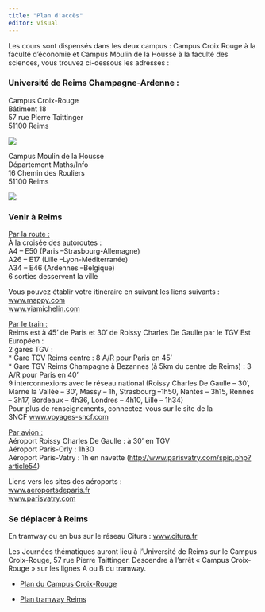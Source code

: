```yaml
---
title: "Plan d'accès"
editor: visual
---
```


Les cours sont dispensés dans les deux campus : Campus Croix Rouge à la faculté d'économie et Campus Moulin de la Housse à la faculté des sciences, vous trouvez ci-dessous les adresses :

### Université de Reims Champagne-Ardenne :

Campus Croix-Rouge\
Bâtiment 18\
57 rue Pierre Taittinger\
51100 Reims

![](croix_rouge.jpg)

Campus Moulin de la Housse\
Département Maths/Info\
16 Chemin des Rouliers\
51100 Reims

![](moulin_housse.jpg)

### Venir à Reims

[Par la route :]{.underline}\
À la croisée des autoroutes :\
A4 -- E50 (Paris --Strasbourg-Allemagne)\
A26 -- E17 (Lille --Lyon-Méditerranée)\
A34 -- E46 (Ardennes --Belgique)\
6 sorties desservent la ville

Vous pouvez établir votre itinéraire en suivant les liens suivants :\
[www.mappy.com](http://www.mappy.com/ "mappy")\
[www.viamichelin.com](http://www.viamichelin.com/ "viamichelin")

[Par le train :]{.underline}\
Reims est à 45' de Paris et 30' de Roissy Charles De Gaulle par le TGV Est Européen :\
2 gares TGV :\
\* Gare TGV Reims centre : 8 A/R pour Paris en 45'\
\* Gare TGV Reims Champagne à Bezannes (à 5km du centre de Reims) : 3 A/R pour Paris en 40'\
9 interconnexions avec le réseau national (Roissy Charles De Gaulle -- 30', Marne la Vallée -- 30', Massy -- 1h, Strasbourg --1h50, Nantes -- 3h15, Rennes -- 3h17, Bordeaux -- 4h36, Londres -- 4h10, Lille -- 1h34)\
Pour plus de renseignements, connectez-vous sur le site de la SNCF [www.voyages-sncf.com](http://www.voyages-sncf.com/ "sncf")

[Par avion :]{.underline}\
Aéroport Roissy Charles De Gaulle : à 30' en TGV\
Aéroport Paris-Orly : 1h30\
Aéroport Paris-Vatry : 1h en navette (<http://www.parisvatry.com/spip.php?article54>)

Liens vers les sites des aéroports :\
[www.aeroportsdeparis.fr](http://www.aeroportsdeparis.fr/ "aéroports")\
[www.parisvatry.com](http://www.parisvatry.com/ "vatry")

### Se déplacer à Reims

En tramway ou en bus sur le réseau Citura : [www.citura.fr](http://www.citura.fr/ "citura")

Les Journées thématiques auront lieu à l'Université de Reims sur le Campus Croix-Rouge, 57 rue Pierre Taittinger. Descendre à l'arrêt « Campus Croix-Rouge » sur les lignes A ou B du tramway.

-   [Plan du Campus Croix-Rouge](http://www.univ-reims.fr/site/evenement/journees-thematiques-de-l-adrips/infos-pratiques/gallery_files/site/1/1697/1713/37347/41418.pdf "campus croix rouge")

-   [Plan tramway Reims](http://www.univ-reims.fr/site/evenement/journees-thematiques-de-l-adrips/infos-pratiques/gallery_files/site/1/1697/1713/37347/41411.pdf "tramway Reims")
